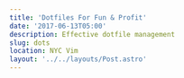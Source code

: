 ```yaml
---
title: 'Dotfiles For Fun & Profit'
date: '2017-06-13T05:00'
description: Effective dotfile management
slug: dots
location: NYC Vim
layout: '../../layouts/Post.astro'
---
```


<ResponsiveIFrame
  src="https://docs.google.com/presentation/d/e/2PACX-1vQZg4uXLyw5SMuTbyZJ--fksNQTq4Ih34aWwcdLq9bAe1BeKLpcP-d05UwAAtVJieh5WjkD0iJln4is/embed?start=false&loop=false&delayms=3000"
  frameborder="0"
  width="960"
  height="569"
  allowFullScreen={true}
/>
